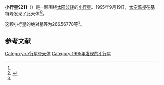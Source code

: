 {{Infobox planet
| bgcolour = #FFFFC0
| name = 9211 Neese
| symbol = 
| image = 
| caption = 
| discovery = yes
| discovery_ref = 
| discoverer = [[太空监视|太空监视]]
| discovery_site = [[基特峰|基特峰]] 
| discovered = 1995年9月19日
| designations = yes
| mp_name = 
| named_after = 
| alt_names = 1995 SB27/ 1977 DT9 / 1994 GB10
| mp_category = [[主带小行星|主带小行星]]
| orbit_ref = <ref name="a">[http://ssd.jpl.nasa.gov/sbdb.cgi?sstr=9211 9211 Neese] {{Wayback|url=http://ssd.jpl.nasa.gov/sbdb.cgi?sstr=9211 |date=20201124034740 }}，小行星數據庫瀏覽器（JPL Small-Body Database Browser）－[[美国国家航空航天局|美国国家航空航天局]]喷气推进实验室</ref>
| epoch = 2456400.5 (2013年4月18日更新)
| aphelion = {{convert|2.5907534|AU|km|3|abbr=on|lk=out}}
| perihelion = {{convert|1.9165760|AU|km|3|abbr=on}}
| semimajor = {{convert|2.2536647|AU|km|3|abbr=on}}
| eccentricity = 0.1495736
| period = 1235.755048 [[日|日]]<br />3.38[[儒略年|儒略年]]
| avg_speed = 
| inclination = 2.40297
| asc_node = 14.64816
| mean_anomaly = 
| arg_peri = 266.56778
| satellites = 
| physical_characteristics = yes
| dimensions = 
| mass = 
| density = 
| surface_grav = 
| escape_velocity = 
| sidereal_day = 
| axial_tilt = 
| pole_ecliptic_lat = 
| pole_ecliptic_lon = 
| albedo = 
| temperatures= 
| temp_name1 = 
| mean_temp_1 = 
| max_temp_1 = 
| temp_name2 = 
| max_temp_2 = 
| spectral_type = 
| abs_magnitude = 266.56778
}}

'''小行星9211'''（{{lang-en|9211 Neese}}）是一颗围绕[[太阳|太阳]][[公转|公转]]的[[小行星|小行星]]。1995年9月19日，[[太空监视|太空监视]]在基特峰发现了此天体<ref name="a" /><ref>{{cite news|title=小行星列表|url=http://cfa-www.harvard.edu/iau/lists/NumberedMPs.txt|accessdate=2013-07-08|newspaper=哈佛大学|archive-date=2008-05-17|archive-url=https://web.archive.org/web/20080517010638/http://cfa-www.harvard.edu/iau/lists/NumberedMPs.txt|dead-url=no}}</ref>。

这颗小行星的[[绝对星等|绝对星等]]为266.56778等<ref name="a" />。

==参考文献==
{{reflist}}
{{Minor Planet Number|[[小行星9210|小行星9210]]|[[小行星9212|小行星9212]]}}

{{小天体}}

[[Category:小行星带天体|Category:小行星带天体]]
[[Category:1995年发现的小行星|Category:1995年发现的小行星]]

{{asteroid-stub}}